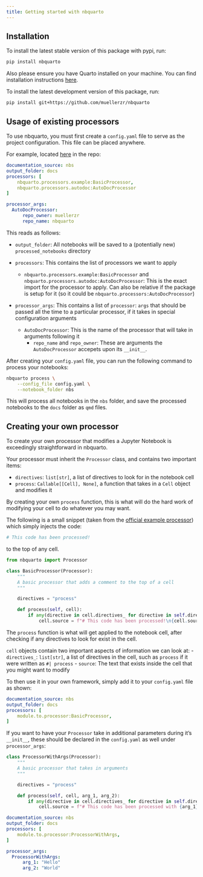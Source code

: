 ```yaml
---
title: Getting started with nbquarto
---
```


## Installation

To install the latest stable version of this package with pypi, run:

```bash
pip install nbquarto
```

Also please ensure you have Quarto installed on your machine. You can find installation 
instructions [here](https://quarto.org/docs/get-started/).

To install the latest development version of this package, run:

```bash
pip install git+https://github.com/muellerzr/nbquarto
```

## Usage of existing processors

To use nbquarto, you must first create a `config.yaml` file to serve as the 
project configuration. This file can be placed anywhere.

For example, located [here](config.yaml) in the repo:

```yaml
documentation_source: nbs
output_folder: docs
processors: [
    nbquarto.processors.example:BasicProcessor,
    nbquarto.processors.autodoc:AutoDocProcessor
]

processor_args:
  AutoDocProcessor: 
      repo_owner: muellerzr
      repo_name: nbquarto
```
This reads as follows:

- `output_folder`: All notebooks will be saved to a (potentially new) `processed_notebooks` directory

- `processors`: This contains the list of processors we want to apply
  
  - `nbquarto.processors.example:BasicProcessor` and `nbquarto.processors.autodoc:AutoDocProcessor`: This is the exact import for the processor to apply. Can also be relative if the package is setup for it (so it could be `nbquarto.processors:AutoDocProcessor`)
- `processor_args`: This contains a list of `processor`: `args` that should be passed all the time to a particular processor, if it takes in special configuration arguments
  - `AutoDocProcessor`: This is the name of the processor that will take in arguments following it
    - `repo_name` and `repo_owner`: These are arguments the `AutoDocProcessor` accepets upon its `__init__`.

After creating your `config.yaml` file, you can run the following command to process your notebooks:

```bash
nbquarto process \
    --config_file config.yaml \
    --notebook_folder nbs 
```

This will process all notebooks in the `nbs` folder, and save the processed notebooks to the `docs` folder as `qmd` files.

## Creating your own processor

To create your own processor that modifies a Jupyter Notebook is exceedingly straightforward in nbquarto.

Your processor must inherit the `Processor` class, and contains two important items:

- `directives`: `list[str]`, a list of directives to look for in the notebook cell
- `process`: `Callable[[Cell], None]`, a function that takes in a `Cell` object and modifies it

By creating your own `process` function, this is what will do the hard work of modifying your cell to do 
whatever you may want. 

The following is a small snippet (taken from the [official example processor](src/nbquarto/processors/example.py)) which simply injects the code:

```python
# This code has been processed!
```
to the top of any cell.

```python
from nbquarto import Processor

class BasicProcessor(Processor):
    """
    A basic processor that adds a comment to the top of a cell
    """

    directives = "process"

    def process(self, cell):
        if any(directive in cell.directives_ for directive in self.directives):
            cell.source = f"# This code has been processed!\n{cell.source}"
```

The `process` function is what will get applied to the notebook cell, after checking if any directives to look for exist in the cell. 

`cell` objects contain two important aspects of information we can look at:
- `directives_`: `list[str]`, a list of directives in the cell, such as `process` if it were written as `#| process`
- `source`: The text that exists inside the cell that you might want to modify

To then use it in your own framework, simply add it to your `config.yaml` file as shown:

```yaml
documentation_source: nbs
output_folder: docs
processors: [
    module.to.processor:BasicProcessor,
]
```

If you want to have your `Processor` take in additional parameters during it's `__init__`, these should be declared in the `config.yaml` as well
under `processor_args`:

```python
class ProcessorWithArgs(Processor):
    """
    A basic processor that takes in arguments
    """

    directives = "process"

    def process(self, cell, arg_1, arg_2):
        if any(directive in cell.directives_ for directive in self.directives):
            cell.source = f"# This code has been processed with {arg_1}, {arg_2}!\n{cell.source}"
```

```yaml
documentation_source: nbs
output_folder: docs
processors: [
    module.to.processor:ProcessorWithArgs,
]

processor_args:
  ProcessorWithArgs: 
      arg_1: "Hello"
      arg_2: "World"
```